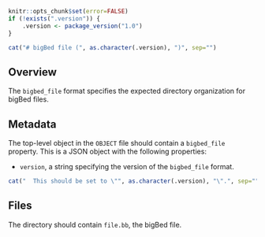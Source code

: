 ```r
knitr::opts_chunk$set(error=FALSE)
if (!exists(".version")) {
    .version <- package_version("1.0")
}
```

```r
cat("# bigBed file (", as.character(.version), ")", sep="")
```

## Overview

The `bigbed_file` format specifies the expected directory organization for bigBed files.

## Metadata

The top-level object in the `OBJECT` file should contain a `bigbed_file` property.
This is a JSON object with the following properties:

- `version`, a string specifying the version of the `bigbed_file` format.
```r
cat("  This should be set to \"", as.character(.version), "\".", sep="")
```

## Files

The directory should contain `file.bb`, the bigBed file.
